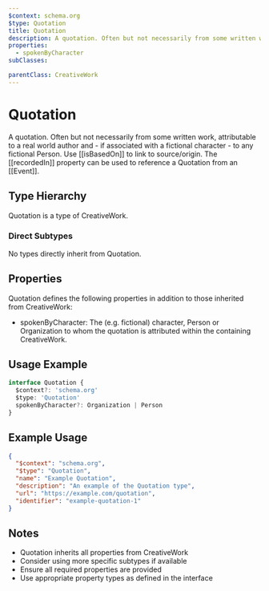 ```yaml
---
$context: schema.org
$type: Quotation
title: Quotation
description: A quotation. Often but not necessarily from some written work, attributable to a real world author and - if associated with a fictional character - to any fictional Person. Use [[isBasedOn]] to link to source/origin. The [[recordedIn]] property can be used to reference a Quotation from an [[Event]].
properties:
  - spokenByCharacter
subClasses:

parentClass: CreativeWork
---
```


# Quotation

A quotation. Often but not necessarily from some written work, attributable to a real world author and - if associated with a fictional character - to any fictional Person. Use [[isBasedOn]] to link to source/origin. The [[recordedIn]] property can be used to reference a Quotation from an [[Event]].

## Type Hierarchy

Quotation is a type of CreativeWork.

### Direct Subtypes

No types directly inherit from Quotation.

## Properties

Quotation defines the following properties in addition to those inherited from CreativeWork:

- spokenByCharacter: The (e.g. fictional) character, Person or Organization to whom the quotation is attributed within the containing CreativeWork.

## Usage Example

```typescript
interface Quotation {
  $context?: 'schema.org'
  $type: 'Quotation'
  spokenByCharacter?: Organization | Person
}
```

## Example Usage

```json
{
  "$context": "schema.org",
  "$type": "Quotation",
  "name": "Example Quotation",
  "description": "An example of the Quotation type",
  "url": "https://example.com/quotation",
  "identifier": "example-quotation-1"
}
```

## Notes

- Quotation inherits all properties from CreativeWork
- Consider using more specific subtypes if available
- Ensure all required properties are provided
- Use appropriate property types as defined in the interface
